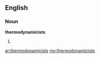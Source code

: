 ==English==

===Noun===
'''thermodynamicists'''

# {{plural of|[[thermodynamicist]]}}

[[ar:thermodynamicists]]
[[my:thermodynamicists]]